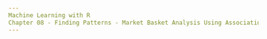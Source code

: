 ```yaml
---
Machine Learning with R
Chapter 08 - Finding Patterns - Market Basket Analysis Using Association Rules
---
```

